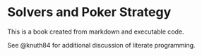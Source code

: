 # Solvers and Poker Strategy

This is a book created from markdown and executable code.

See @knuth84 for additional discussion of literate programming.
